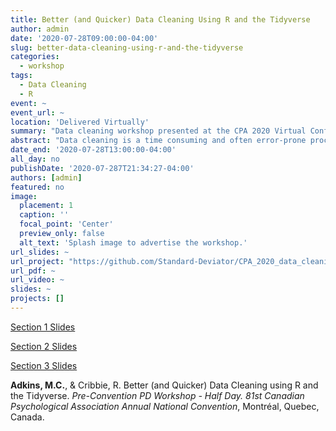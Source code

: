 ```yaml
---
title: Better (and Quicker) Data Cleaning Using R and the Tidyverse
author: admin
date: '2020-07-28T09:00:00-04:00'
slug: better-data-cleaning-using-r-and-the-tidyverse
categories:
  - workshop
tags:
  - Data Cleaning
  - R
event: ~
event_url: ~
location: 'Delivered Virtually'
summary: "Data cleaning workshop presented at the CPA 2020 Virtual Conference. Slides for each section are viewable via the links on this page."
abstract: "Data cleaning is a time consuming and often error-prone process which every researcher will experience. It is said that 80% of data analysis time is spent on the process of cleaning and preparing the data (Dasu & Johnson, 2003), but this time spent cleaning and preparing data can be dramatically reduced by using the right tools/techniques for the job. The workshop will begin with a foundational discussion on data structures within R and general coding practices. The focus will then shift to the more practical topics of using a variety of packages to import/export data, inspect and manipulate specific types of data (including categorical, dates, and character type), reformat data, and produce quality graphics to showcase your data. A publicly available dataset will be used as a running example throughout the workshop to provide hands-on experience using each of the techniques discussed. Periodic interactive exercises will be presented to allow attendees an opportunity to work collaboratively to solve common data cleaning dilemmas. Attendees are encouraged to bring data from their own research to apply the techniques covered throughout the workshop."
date_end: '2020-07-28T13:00:00-04:00'
all_day: no
publishDate: '2020-07-287T21:34:27-04:00'
authors: [admin]
featured: no
image:
  placement: 1
  caption: ''
  focal_point: 'Center'
  preview_only: false
  alt_text: 'Splash image to advertise the workshop.'
url_slides: ~
url_project: "https://github.com/Standard-Deviator/CPA_2020_data_cleaning_tidyverse"
url_pdf: ~
url_video: ~
slides: ~
projects: []
---
```



:::btn-group
<a class="btn btn-outline-primary my-1 mr-1" href="/workshop/CPA_2020_data_cleaning_tidyverse/slides/Section_1.html" target="_blank" rel="noopener">Section 1 Slides</a>


  <a class="btn btn-outline-primary my-1 mr-1" href="/workshop/CPA_2020_data_cleaning_tidyverse/slides/Section_2.html" target="_blank" rel="noopener">Section 2 Slides</a>

  <a class="btn btn-outline-primary my-1 mr-1" href="/workshop/CPA_2020_data_cleaning_tidyverse/slides/Section_3.html" target="_blank" rel="noopener">Section 3 Slides</a>
:::


**Adkins, M.C.**, & Cribbie, R. Better (and Quicker) Data Cleaning using R
and the Tidyverse. *Pre-Convention PD Workshop - Half Day. 81st Canadian
Psychological Association Annual National Convention*, Montréal, Quebec,
Canada.

